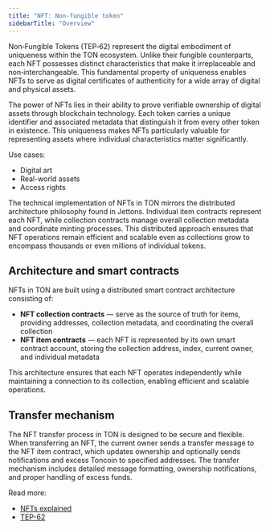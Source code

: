 ```yaml
---
title: "NFT: Non-fungible token"
sidebarTitle: "Overview"
---
```


Non‑Fungible Tokens (TEP‑62) represent the digital embodiment of uniqueness within the TON ecosystem. Unlike their fungible counterparts, each NFT possesses distinct characteristics that make it irreplaceable and non‑interchangeable. This fundamental property of uniqueness enables NFTs to serve as digital certificates of authenticity for a wide array of digital and physical assets.

The power of NFTs lies in their ability to prove verifiable ownership of digital assets through blockchain technology. Each token carries a unique identifier and associated metadata that distinguish it from every other token in existence. This uniqueness makes NFTs particularly valuable for representing assets where individual characteristics matter significantly.

Use cases:

- Digital art
- Real-world assets
- Access rights

The technical implementation of NFTs in TON mirrors the distributed architecture philosophy found in Jettons. Individual item contracts represent each NFT, while collection contracts manage overall collection metadata and coordinate minting processes. This distributed approach ensures that NFT operations remain efficient and scalable even as collections grow to encompass thousands or even millions of individual tokens.

## Architecture and smart contracts

NFTs in TON are built using a distributed smart contract architecture consisting of:

- **NFT collection contracts** — serve as the source of truth for items, providing addresses, collection metadata, and coordinating the overall collection
- **NFT item contracts** — each NFT is represented by its own smart contract account, storing the collection address, index, current owner, and individual metadata

This architecture ensures that each NFT operates independently while maintaining a connection to its collection, enabling efficient and scalable operations.

## Transfer mechanism

The NFT transfer process in TON is designed to be secure and flexible. When transferring an NFT, the current owner sends a transfer message to the NFT item contract, which updates ownership and optionally sends notifications and excess Toncoin to specified addresses. The transfer mechanism includes detailed message formatting, ownership notifications, and proper handling of excess funds.

Read more:

- [NFTs explained](/standard/tokens/nft/how-it-works)
- [TEP-62](https://github.com/ton-blockchain/TEPs/blob/0d7989fba6f2d9cb08811bf47263a9b314dc5296/text/0062-nft-standard.md)
